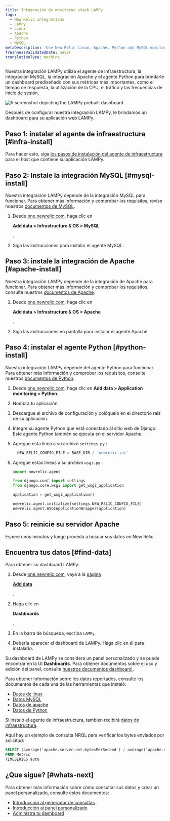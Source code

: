 ```yaml
---
title: Integración de monitoreo stack LAMPy
tags:
  - New Relic integrations
  - LAMPy
  - Linux
  - Apache
  - Python
  - MySQL
metaDescription: 'Use New Relic Linux, Apache, Python and MySQL monitoring to get a dashboard with metrics from your LAMPy application.'
freshnessValidatedDate: never
translationType: machine
---
```



Nuestra integración LAMPy utiliza el agente de infraestructura, la integración MySQL, la integración Apache y el agente Python para brindarle un dashboard prediseñado con sus métricas más importantes, como el tiempo de respuesta, la utilización de la CPU, el tráfico y las frecuencias de inicio de sesión.

<img
  title="Lampy dashboard"
  alt="A screenshot depicting the LAMPy prebuilt dashboard"
  src={infrastructureLampyDashboard}
/>

<figcaption>
  Después de configurar nuestra integración LAMPy, le brindamos un dashboard para su aplicación web LAMPy.
</figcaption>

## Paso 1: instalar el agente de infraestructura [#infra-install]

Para hacer esto, siga [los pasos de instalación del agente de infraestructura](/docs/infrastructure/install-infrastructure-agent/linux-installation/install-infrastructure-monitoring-agent-linux) para el host que contiene su aplicación LAMPy.

## Paso 2: Instale la integración MySQL [#mysql-install]

Nuestra integración LAMPy depende de la integración MySQL para funcionar. Para obtener más información y comprobar los requisitos, revise nuestros [documentos de MySQL](/install/mysql/).

1. Desde [one.newrelic.com,](https://one.newrelic.com) haga clic en

   <DNT>**Add data > Infrastructure & OS > MySQL**</DNT>

   .

2. Siga las instrucciones para instalar el agente MySQL.

## Paso 3: instale la integración de Apache [#apache-install]

Nuestra integración LAMPy depende de la integración de Apache para funcionar. Para obtener más información y comprobar los requisitos, consulte nuestros [documentos de Apache](/docs/infrastructure/host-integrations/host-integrations-list/apache-monitoring-integration/).

1. Desde [one.newrelic.com,](https://one.newrelic.com) haga clic en

   <DNT>**Add data > Infrastructure & OS > Apache**</DNT>

   .

2. Siga las instrucciones en pantalla para instalar el agente Apache.

## Paso 4: instalar el agente Python [#python-install]

Nuestra integración LAMPy depende del agente Python para funcionar. Para obtener más información y comprobar los requisitos, consulte nuestros [documentos de Python](/docs/apm/agents/python-agent/getting-started/introduction-new-relic-python/).

1. Desde [one.newrelic.com,](https://one.newrelic.com) haga clic en <DNT>**Add data > Application monitoring > Python**</DNT>.

2. Nombra tu aplicación.

3. Descargue el archivo de configuración y colóquelo en el directorio raíz de su aplicación.

4. Integre su agente Python que está conectado al sitio web de Django. Este agente Python también se ejecuta en el servidor Apache.

5. Agregue esta línea a su archivo `settings.py` :

   ```py
     NEW_RELIC_CONFIG_FILE = BASE_DIR / 'newrelic.ini'
   ```

6. Agregue estas líneas a su archivo `wsgi.py` :

   ```py
   import newrelic.agent

   from django.conf import settings 
   from django.core.wsgi import get_wsgi_application

   application = get_wsgi_application()

   newrelic.agent.initialize(settings.NEW_RELIC_CONFIG_FILE)
   newrelic.agent.WSGIApplicationWrapper(application)

   ```

## Paso 5: reinicie su servidor Apache

Espere unos minutos y luego proceda a buscar sus datos en New Relic.

## Encuentra tus datos [#find-data]

Para obtener su dashboard LAMPy:

1. Desde [one.newrelic.com](https://one.newrelic.com), vaya a la [página](https://one.newrelic.com/marketplace)

   <DNT>[**Add data**](https://one.newrelic.com/marketplace)</DNT>

   [ ](https://one.newrelic.com/marketplace).

2. Haga clic en

   <DNT>**Dashboards**</DNT>

   .

3. En la barra de búsqueda, escriba `LAMPy`.

4. Debería aparecer el dashboard de LAMPy. Haga clic en él para instalarlo.

Su dashboard de LAMPy se considera un panel personalizado y se puede encontrar en la UI <DNT>**Dashboards**</DNT>. Para obtener documentos sobre el uso y edición del panel, consulte [nuestros documentos dashboard ](/docs/query-your-data/explore-query-data/dashboards/introduction-dashboards).

Para obtener información sobre los datos reportados, consulte los documentos de cada una de las herramientas que instaló:

* [Datos de linux](/docs/infrastructure/install-infrastructure-agent/linux-installation/install-infrastructure-monitoring-agent-linux/)
* [Datos MySQL](/install/mysql/#metrics)
* [Datos de apache](/docs/infrastructure/host-integrations/host-integrations-list/apache-monitoring-integration/)
* [Datos de Python](/docs/apm/agents/python-agent/getting-started/introduction-new-relic-python/)

Si instaló el agente de infraestructura, también recibirá [datos de infraestructura](/docs/infrastructure/manage-your-data/data-instrumentation/default-infrastructure-monitoring-data/#infrastructure-events).

Aquí hay un ejemplo de consulta NRQL para verificar los bytes enviados por solicitud:

```sql
SELECT (average(`apache.server.net.bytesPerSecond`) / average(`apache.server.net.requestsPerSecond`)) as 'Bytes sent per request' 
FROM Metric 
TIMESERIES auto
```

## ¿Que sigue? [#whats-next]

Para obtener más información sobre cómo consultar sus datos y crear un panel personalizado, consulte estos documentos:

* [Introducción al generador de consultas](/docs/query-your-data/explore-query-data/query-builder/introduction-query-builder)
* [Introducción al panel personalizado](/docs/query-your-data/explore-query-data/dashboards/introduction-dashboards)
* [Administra tu dashboard](/docs/query-your-data/explore-query-data/dashboards/manage-your-dashboard)